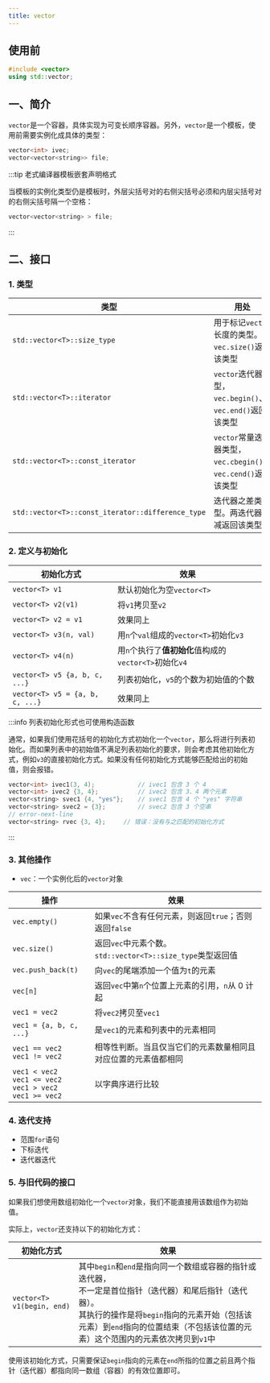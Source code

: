 ```yaml
---
title: vector
---
```


## 使用前

```cpp
#include <vector>
using std::vector;
```



## 一、简介

`vector`是一个容器，具体实现为可变长顺序容器。另外，`vector`是一个模板，使用前需要实例化成具体的类型：

```cpp
vector<int> ivec;
vector<vector<string>> file;
```

:::tip 老式编译器模板嵌套声明格式

当模板的实例化类型仍是模板时，外层尖括号对的右侧尖括号必须和内层尖括号对的右侧尖括号隔一个空格：

```cpp
vector<vector<string> > file;
```

:::



## 二、接口

### 1. 类型

| 类型                                              | 用处                                                         |
| ------------------------------------------------- | ------------------------------------------------------------ |
| `std::vector<T>::size_type`                       | 用于标记`vector`长度的类型。`vec.size()`返回该类型           |
| `std::vector<T>::iterator`                        | `vector`迭代器类型，`vec.begin()`、`vec.end()`返回该类型     |
| `std::vector<T>::const_iterator`                  | `vector`常量迭代器类型，`vec.cbegin()`、`vec.cend()`返回该类型 |
| `std::vector<T>::const_iterator::difference_type` | 迭代器之差类型。两迭代器相减返回该类型                       |



### 2. 定义与初始化

| 初始化方式                      | 效果                                                   |
| ------------------------------- | ------------------------------------------------------ |
| `vector<T> v1`                  | 默认初始化为空`vector<T>`                              |
| `vector<T> v2(v1)`              | 将`v1`拷贝至`v2`                                       |
| `vector<T> v2 = v1`             | 效果同上                                               |
| `vector<T> v3(n, val)`          | 用`n`个`val`组成的`vector<T>`初始化`v3`                |
| `vector<T> v4(n)`               | 用`n`个执行了**值初始化**值构成的`vector<T>`初始化`v4` |
| `vector<T> v5 {a, b, c, ...}`   | 列表初始化，`v5`的个数为初始值的个数                   |
| `vector<T> v5 = {a, b, c, ...}` | 效果同上                                               |

:::info 列表初始化形式也可使用构造函数

通常，如果我们使用花括号的初始化方式初始化一个`vector`，那么将进行列表初始化。而如果列表中的初始值不满足列表初始化的要求，则会考虑其他初始化方式，例如`v3`的直接初始化方式。如果没有任何初始化方式能够匹配给出的初始值，则会报错。

```cpp
vector<int> ivec1(3, 4);			// ivec1 包含 3 个 4
vector<int> ivec2 {3, 4};			// ivec2 包含 3、4 两个元素
vector<string> svec1 {4, "yes"};	// svec1 包含 4 个 "yes" 字符串
vector<string> svec2 = {3};			// svec2 包含 3 个空串
// error-next-line
vector<string> rvec {3, 4};		// 错误：没有与之匹配的初始化方式
```

:::



### 3. 其他操作

- `vec`：一个实例化后的`vector`对象

| 操作                                                         | 效果                                                         |
| ------------------------------------------------------------ | ------------------------------------------------------------ |
| `vec.empty()`                                                | 如果`vec`不含有任何元素，则返回`true`；否则返回`false`       |
| `vec.size()`                                                 | 返回`vec`中元素个数。`std::vector<T>::size_type`类型返回值   |
| `vec.push_back(t)`                                           | 向`vec`的尾端添加一个值为`t`的元素                           |
| `vec[n]`                                                     | 返回`vec`中第`n`个位置上元素的引用，`n`从 0 计起             |
| `vec1 = vec2`                                                | 将`vec2`拷贝至`vec1`                                         |
| `vec1 = {a, b, c, ...}`                                      | 是`vec1`的元素和列表中的元素相同                             |
| `vec1 == vec2`<br />`vec1 != vec2`                           | 相等性判断。当且仅当它们的元素数量相同且对应位置的元素值都相同 |
| `vec1 < vec2`<br />`vec1 <= vec2`<br />`vec1 > vec2`<br />`vec1 >= vec2` | 以字典序进行比较                                             |



### 4. 迭代支持

- 范围`for`语句
- 下标迭代
- 迭代器迭代



### 5. 与旧代码的接口

如果我们想使用数组初始化一个`vector`对象，我们不能直接用该数组作为初始值。

实际上，`vector`还支持以下的初始化方式：

| 初始化方式                 | 效果                                                         |
| -------------------------- | ------------------------------------------------------------ |
| `vector<T> v1(begin, end)` | 其中`begin`和`end`是指向同一个数组或容器的指针或迭代器，<br />不一定是首位指针（迭代器）和尾后指针（迭代器）。<br />其执行的操作是将`begin`指向的元素开始（包括该元素）到`end`指向的位置结束（不包括该位置的元素）这个范围内的元素依次拷贝到`v1`中 |

使用该初始化方式，只需要保证`begin`指向的元素在`end`所指的位置之前且两个指针（迭代器）都指向同一数组（容器）的有效位置即可。
